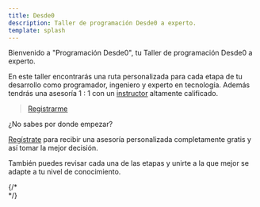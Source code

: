 ```yaml
---
title: Desde0
description: Taller de programación Desde0 a experto.
template: splash
---
```



Bienvenido a "Programación Desde0", tu Taller de programación Desde0 a experto.

En este taller encontrarás una ruta personalizada para cada etapa de tu desarrollo como programador, ingeniero y experto en tecnología.
Además tendrás una asesoría 1 : 1 con un [instructor](https://jesusdmedinac.com/about/) altamente calificado.

> [Registrarme](https://tally.so/r/3lA8G5)

¿No sabes por donde empezar?

[Regístrate](https://tally.so/r/3lA8G5) para recibir una asesoría personalizada completamente gratis y así tomar la mejor decisión.

También puedes revisar cada una de las etapas y unirte a la que mejor se adapte a tu nivel de conocimiento.

<CardGrid stagger>
	<LinkCard 
  title="Para no programadores" 
  href="/roadmap/para-no-programadores/1"
  description="Da tus primeros pasos en el desarrollo de software. Construye unas bases sólidas para poder elegir correctamente sólo integrarlo en tu día a día y decide si quieres dedicarte tiempo completo al desarrollo de software."/>
	<LinkCard 
  title="Para principiantes (Juniors)" 
  href="/roadmap/para-principiantes/1"
  description="Si ya decidiste a qué te quieres dedicar, ahora debes incrementar tu valor al perfeccionar las habilidades que aumentarán tu empleabilidad. Domina las técnicas de desarrollo de software más utilizadas y comienza a compartir lo que sabes con el mundo."/>
	<LinkCard 
  title="Elige tu Stack personalizado"
  href="/roadmap/stack-personalizado/1"
  description="Elegir una especialidad te destacará del resto. Android, iOS, Frontend, Backend, Desktop. Cada Stack tiene una ruta personalizada para ti."/>
	<LinkCard 
  title="Ingeniería de software"
  href="/roadmap/software-engineering/1"
  description="Desde principios básicos como YAGNI, DRY, SOLID hasta técnicas de desarrollo avanzadas como TDD, DDD y Clean Code o Clean Architecture. Cambia tu manera de pensar y de trabajar en equipos de alto rendimiento. Destácate por tus habilidades sociales." />
  <LinkCard 
  title="Kotlin Multiplatform" 
  href="https://kmp.jesusdmedinac.com/" 
  description="Kotlin Multiplatform: Desarrolla sistemas interconectados entre diferentes plataformas aprovechando al máximo las capacidades de Kotlin Multiplatform."/>
</CardGrid>

<ChatAccess client:load/>
{/*
<div class="fixed bottom-16 left-16 z-999 border rounded-lg">
  <script type="text/javascript" src="https://cdnjs.buymeacoffee.com/1.0.0/button.prod.min.js" data-name="bmc-button" data-slug="jesusdmedinac" data-color="#ffffff" data-emoji="☕"  data-font="Comic" data-text="Invítame un café" data-outline-color="#000000" data-font-color="#000000" data-coffee-color="#FFDD00" ></script>
  <style>
    {`
    .bmc-btn-container {
      margin-top: 0px !important;
    }
    `}
  </style>
</div>
*/}